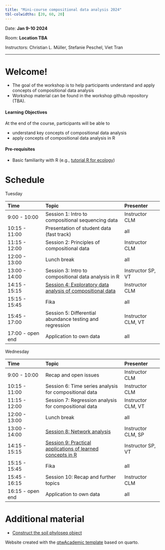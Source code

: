 ```yaml
---
title: "Mini-course compositional data analysis 2024"
tbl-colwidths: [20, 60, 20]
---
```


Date: **Jan 9-10 2024**

Room: **Location TBA**

Instructors: Christian L. Müller, Stefanie Peschel, Viet Tran

------------------------------------------------------------------------

<!-- ::: callout-note -->

<!-- ## This workshop template -->

<!-- This workshop template contains 4 pages: -->

<!-- -   Home: `index.qmd` (this page) -->

<!-- -   About: `about.qmd` -->

<!-- Two content pages -->

<!-- -   Page without code: `part_1_prep.qmd` -->

<!-- -   Page with R code: `part_2_eda.qmd` -->

<!-- It is straightforward to add more content pages: you need to create a new `.qmd` file (or copy/paste the existing ones), then link the new page inside `_quarto.yml`. -->

<!-- ::: -->

<!-- ::: callout-tip -->

<!-- ## Homepage of your workshop -->

<!-- This is the **homepage** `index.qmd` for your workshop, so ideally it should contain some key information such as **time and place, instructors** and information of the course/workshop. -->

<!-- It should be easy to navigate. -->

<!-- ::: -->

# Welcome!

-   The goal of the workshop is to help participants understand and apply concepts of compositional data analysis
-   Workshop material can be found in the workshop github repository (TBA).

#### Learning Objectives

At the end of the course, participants will be able to

-   understand key concepts of compositional data analysis
-   apply concepts of compositional data analysis in R

#### Pre-requisites

-   Basic familiarity with R (e.g., [tutorial R for ecology](https://datacarpentry.org/R-ecology-lesson/index.html))

# Schedule

Tuesday

| Time             | Topic                                                                   | Presenter          |
|:-----------------|:------------------------------------|:-----------------|
| 9:00 - 10:00     | Session 1: Intro to compositional sequencing data                       | Instructor CLM     |
| 10:15 - 11:00    | Presentation of student data (fast track)                               | all                |
| 11:15 - 12:00    | Session 2: Principles of compositional data                             | Instructor CLM     |
| 12:00 - 13:00    | Lunch break                                                             | all                |
| 13:00 - 14:00    | Session 3: Intro to compositional data analysis in R                    | Instructor SP, VT  |
| 14:15 - 15:15    | [Session 4: Exploratory data analysis of compositional data](4_eda.qmd) | Instructor CLM     |
| 15:15 - 15:45    | Fika                                                                    | all                |
| 15:45 - 17:00    | Session 5: Differential abundance testing and regression                | Instructor CLM, VT |
| 17:00 - open end | Application to own data                                                 | all                |

Wednesday

| Time             | Topic                                                                         | Presenter          |
|:-----------------|:------------------------------------|:-----------------|
| 9:00 - 10:00     | Recap and open issues                                                         | Instructor CLM     |
| 10:15 - 11:00    | Session 6: Time series analysis for compositional data                        | Instructor CLM     |
| 11:15 - 12:00    | Session 7: Regression analysis for compositional data                         | Instructor CLM, VT |
| 12:00 - 13:00    | Lunch break                                                                   | all                |
| 13:00 - 14:00    | [Session 8: Network analysis](slides/08-Network_Analysis.pdf)                                                   | Instructor CLM, SP |
| 14:15 - 15:15    | [Session 9: Practical applications of learned concepts in R](9_practical.qmd) | Instructor SP, VT  |
| 15:15 - 15:45    | Fika                                                                          | all                |
| 15:45 - 16:15    | Session 10: Recap and further topics                                          | Instructor CLM     |
| 16:15 - open end | Application to own data                                                       | all                |

# Additional material

-   [Construct the soil phyloseq object](90_soil_phyloseq.qmd)

Website created with the [qtwAcademic template](https://github.com/andreaczhang/qtwAcademic) based on quarto.
